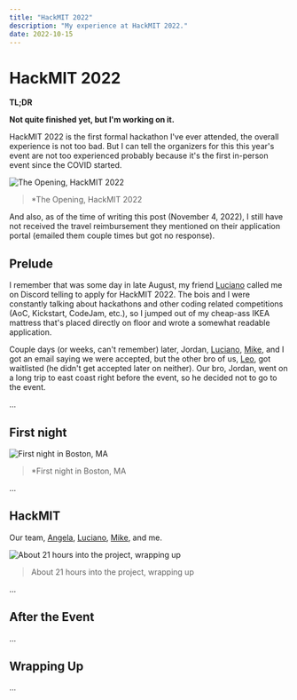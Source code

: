 ```yaml
---
title: "HackMIT 2022"
description: "My experience at HackMIT 2022."
date: 2022-10-15
---
```


# HackMIT 2022

**TL;DR**

**Not quite finished yet, but I'm working on it.**

HackMIT 2022 is the first formal hackathon I've ever attended, the overall experience is not too bad.
But I can tell the organizers for this this year's event are not too experienced probably because it's the first in-person event since the COVID started.

![The Opening, HackMIT 2022](/writing/2022/hackmit-2022/cover.webp)

> <span className="font-serif">*The Opening, HackMIT 2022</span>

And also, as of the time of writing this post (November 4, 2022), I still have not received the travel reimbursement they mentioned on their application portal (emailed them couple times but got no response).

## Prelude

I remember that was some day in late August, my friend [Luciano](https://www.lremes.com) called me on Discord telling to apply for HackMIT 2022.
The bois and I were constantly talking about hackathons and other coding related competitions (AoC, Kickstart, CodeJam, etc.),
so I jumped out of my cheap-ass IKEA mattress that's placed directly on floor and wrote a somewhat readable application.

Couple days (or weeks, can't remember) later, Jordan, [Luciano](https://www.lremes.com), [Mike](https://www.mikemarambio.com), and I got an email saying we were accepted, but the other bro of us, [Leo](https://zixuan-zhang.com),
got waitlisted (he didn't get accepted later on neither). Our bro, Jordan, went on a long trip to east coast right before the event, so he decided not to go to the event.

...

## First night

![First night in Boston, MA](/writing/2022/hackmit-2022/hackmit-2022.webp)

> <span className="font-serif">*First night in Boston, MA</span>

...

## HackMIT

Our team,
[Angela](https://apetrone.com),
[Luciano](https://www.lremes.com),
[Mike](https://www.mikemarambio.com),
and me.

![About 21 hours into the project, wrapping up](/writing/2022/hackmit-2022/the-team.webp)

> <span className="font-serif">
>     About 21 hours into the project, wrapping up
> </span>

...

## After the Event

...

## Wrapping Up

...
